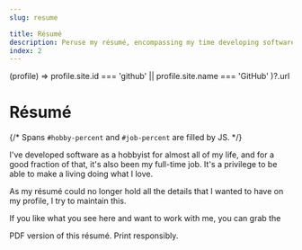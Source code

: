 ```yaml
---
slug: resume

title: Résumé
description: Peruse my résumé, encompassing my time developing software both as a hobbyist and full-time for many years.
index: 2
---
```




  (profile) => profile.site.id === 'github' || profile.site.name === 'GitHub'
)?.url

# Résumé

{/* Spans `#hobby-percent` and `#job-percent` are filled by JS. */}

I've developed software as a hobbyist for
<span class="border-dashed" id="hobby-percent">almost all</span> of my life, and
for <span class="border-dashed" id="job-percent">a good fraction</span> of that,
it's also been my full-time job. It's a privilege to be able to make a living
doing what I love.

As my résumé could no longer hold all the details that I wanted to have on my profile, I try to maintain this.

If you like what you see here and want to work with me, you can grab the
<Link url={import.meta.env.DEV ? '/resume/pdf' : '/resume.pdf'}>PDF version</Link>
of this résumé. Print responsibly.
